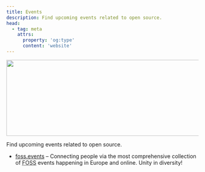 ```yaml
---
title: Events
description: Find upcoming events related to open source.
head:
  - tag: meta
    attrs:
      property: 'og:type'
      content: 'website'
---
```



<Image src={banner} alt="" width="720" height="200" />

Find upcoming events related to open source.

- [foss.events](https://foss.events/) – Connecting people via the most comprehensive collection of <abbr title="Free and Open-Source Software">FOSS</abbr> events happening in Europe and online. Unity in diversity!
